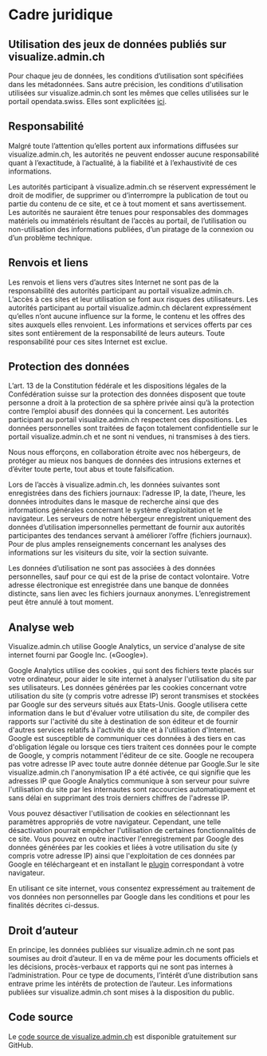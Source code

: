 
# Cadre juridique

## Utilisation des jeux de données publiés sur visualize.admin.ch

Pour chaque jeu de données, les conditions d’utilisation sont spécifiées dans les métadonnées. Sans autre précision, les conditions d'utilisation utilisées sur visualize.admin.ch sont les mêmes que celles utilisées sur le portail opendata.swiss. Elles sont explicitées [ici](https://opendata.swiss/fr/terms-of-use/).

## Responsabilité

Malgré toute l’attention qu’elles portent aux informations diffusées sur visualize.admin.ch, les autorités ne peuvent endosser aucune responsabilité quant à l’exactitude, à l’actualité, à la fiabilité et à l’exhaustivité de ces informations.

Les autorités participant à visualize.admin.ch se réservent expressément le droit de modifier, de supprimer ou d’interrompre la publication de tout ou partie du contenu de ce site, et ce à tout moment et sans avertissement. Les autorités ne sauraient être tenues pour responsables des dommages matériels ou immatériels résultant de l’accès au portail, de l’utilisation ou non-utilisation des informations publiées, d’un piratage de la connexion ou d’un problème technique.

## Renvois et liens

Les renvois et liens vers d’autres sites Internet ne sont pas de la responsabilité des autorités participant au portail visualize.admin.ch. L’accès à ces sites et leur utilisation se font aux risques des utilisateurs. Les autorités participant au portail visualize.admin.ch déclarent expressément qu’elles n’ont aucune influence sur la forme, le contenu et les offres des sites auxquels elles renvoient. Les informations et services offerts par ces sites sont entièrement de la responsabilité de leurs auteurs. Toute responsabilité pour ces sites Internet est exclue.

## Protection des données

L’art. 13 de la Constitution fédérale et les dispositions légales de la Confédération suisse sur la protection des données disposent que toute personne a droit à la protection de sa sphère privée ainsi qu’à la protection contre l’emploi abusif des données qui la concernent. Les autorités participant au portail visualize.admin.ch respectent ces dispositions. Les données personnelles sont traitées de façon totalement confidentielle sur le portail visualize.admin.ch et ne sont ni vendues, ni transmises à des tiers.

Nous nous efforçons, en collaboration étroite avec nos hébergeurs, de protéger au mieux nos banques de données des intrusions externes et d’éviter toute perte, tout abus et toute falsification.

Lors de l’accès à visualize.admin.ch, les données suivantes sont enregistrées dans des fichiers journaux: l’adresse IP, la date, l’heure, les données introduites dans le masque de recherche ainsi que des informations générales concernant le système d’exploitation et le navigateur. Les serveurs de notre hébergeur enregistrent uniquement des données d’utilisation impersonnelles permettant de fournir aux autorités participantes des tendances servant à améliorer l’offre (fichiers journaux). Pour de plus amples renseignements concernant les analyses des informations sur les visiteurs du site, voir la section suivante.

Les données d’utilisation ne sont pas associées à des données personnelles, sauf pour ce qui est de la prise de contact volontaire. Votre adresse électronique est enregistrée dans une banque de données distincte, sans lien avec les fichiers journaux anonymes. L’enregistrement peut être annulé à tout moment.

## Analyse web

Visualize.admin.ch utilise Google Analytics, un service d'analyse de site internet fourni par Google Inc. («Google»).

Google Analytics utilise des cookies , qui sont des fichiers texte placés sur votre ordinateur, pour aider le site internet à analyser l'utilisation du site par ses utilisateurs. Les données générées par les cookies concernant votre utilisation du site (y compris votre adresse IP) seront transmises et stockées par Google sur des serveurs situés aux Etats-Unis. Google utilisera cette information dans le but d'évaluer votre utilisation du site, de compiler des rapports sur l'activité du site à destination de son éditeur et de fournir d'autres services relatifs à l'activité du site et à l'utilisation d'Internet. Google est susceptible de communiquer ces données à des tiers en cas d'obligation légale ou lorsque ces tiers traitent ces données pour le compte de Google, y compris notamment l'éditeur de ce site. Google ne recoupera pas votre adresse IP avec toute autre donnée détenue par Google.Sur le site visualize.admin.ch l'anonymisation IP a été activée, ce qui signifie que les adresses IP que Google Analytics communique à son serveur pour suivre l'utilisation du site par les internautes sont raccourcies automatiquement et sans délai en supprimant des trois derniers chiffres de l'adresse IP.

Vous pouvez désactiver l'utilisation de cookies en sélectionnant les paramètres appropriés de votre navigateur. Cependant, une telle désactivation pourrait empêcher l'utilisation de certaines fonctionnalités de ce site. Vous pouvez en outre inactiver l'enregistrement par Google des données générées par les cookies et liées à votre utilisation du site (y compris votre adresse IP) ainsi que l'exploitation de ces données par Google en téléchargeant et en installant le [plugin](http://tools.google.com/dlpage/gaoptout?hl=fr) correspondant à votre navigateur.

En utilisant ce site internet, vous consentez expressément au traitement de vos données non personnelles par Google dans les conditions et pour les finalités décrites ci-dessus.

## Droit d’auteur

En principe, les données publiées sur visualize.admin.ch ne sont pas soumises au droit d’auteur. Il en va de même pour les documents officiels et les décisions, procès-verbaux et rapports qui ne sont pas internes à l’administration. Pour ce type de documents, l’intérêt d’une distribution sans entrave prime les intérêts de protection de l’auteur. Les informations publiées sur visualize.admin.ch sont mises à la disposition du public.

## Code source

Le [code source de visualize.admin.ch](https://github.com/visualize-admin/visualization-tool) est disponible gratuitement sur GitHub.
